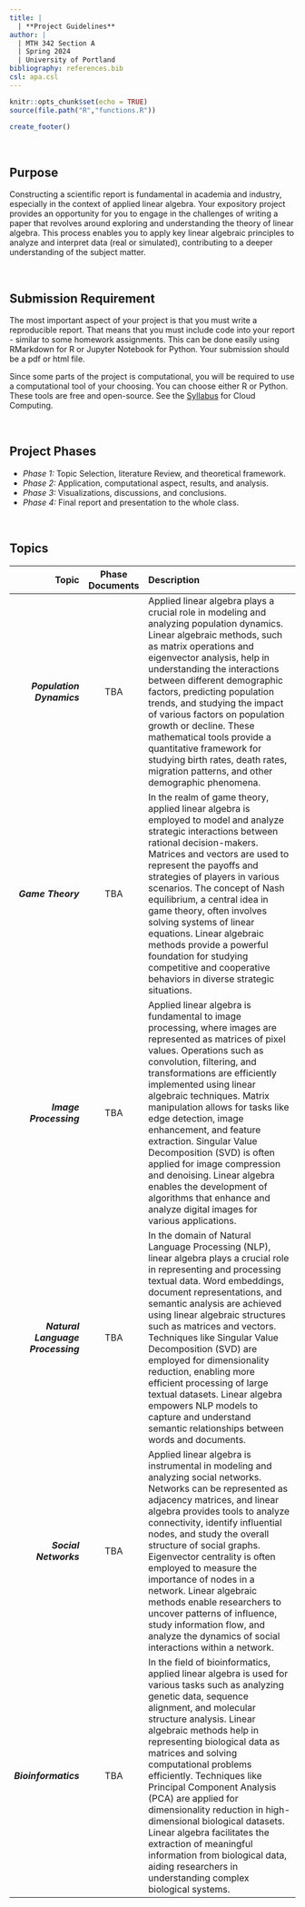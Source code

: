 ---
title: | 
  | **Project Guidelines**
author: |
  | MTH 342 Section A
  | Spring 2024
  | University of Portland
bibliography: references.bib
csl: apa.csl
---

```{r setup, include=FALSE}
knitr::opts_chunk$set(echo = TRUE)
source(file.path("R","functions.R"))
```

```{r echo=FALSE}
create_footer()
```

<br>

## **Purpose**

Constructing a scientific report is fundamental in academia and industry, especially in the context of applied linear algebra. Your expository project provides an opportunity for you to engage in the challenges of writing a paper that revolves around exploring and understanding the theory of linear algebra. This process enables you to apply key linear algebraic principles to analyze and interpret data (real or simulated), contributing to a deeper understanding of the subject matter.

<br> 

## **Submission Requirement**

The most important aspect of your project is that you must write a reproducible report. That means that you must include code into your report - similar to some homework assignments. This can be done easily using RMarkdown for R or Jupyter Notebook for Python. Your submission should be a pdf or html file.

Since some parts of the project is computational, you will be required to use a computational tool of your choosing. You can choose either R or Python. These tools are free and open-source. See the [Syllabus](syllabus.html){target="_blank"} for Cloud Computing.

<br>

## **Project Phases**

  * *Phase 1:* Topic Selection, literature Review, and theoretical framework.
  * *Phase 2:* Application, computational aspect, results, and analysis.
  * *Phase 3:* Visualizations, discussions, and conclusions.
  * *Phase 4:* Final report and presentation to the whole class.

<br>

## **Topics**

| **Topic** | **Phase Documents** | **Description** |
|-----:|:-----:|:--------------------|
| **_Population Dynamics_** | TBA | Applied linear algebra plays a crucial role in modeling and analyzing population dynamics. Linear algebraic methods, such as matrix operations and eigenvector analysis, help in understanding the interactions between different demographic factors, predicting population trends, and studying the impact of various factors on population growth or decline. These mathematical tools provide a quantitative framework for studying birth rates, death rates, migration patterns, and other demographic phenomena. |
| **_Game Theory_** | TBA | In the realm of game theory, applied linear algebra is employed to model and analyze strategic interactions between rational decision-makers. Matrices and vectors are used to represent the payoffs and strategies of players in various scenarios. The concept of Nash equilibrium, a central idea in game theory, often involves solving systems of linear equations. Linear algebraic methods provide a powerful foundation for studying competitive and cooperative behaviors in diverse strategic situations. |
| **_Image Processing_** | TBA | Applied linear algebra is fundamental to image processing, where images are represented as matrices of pixel values. Operations such as convolution, filtering, and transformations are efficiently implemented using linear algebraic techniques. Matrix manipulation allows for tasks like edge detection, image enhancement, and feature extraction. Singular Value Decomposition (SVD) is often applied for image compression and denoising. Linear algebra enables the development of algorithms that enhance and analyze digital images for various applications. |
| **_Natural Language Processing_** | TBA | In the domain of Natural Language Processing (NLP), linear algebra plays a crucial role in representing and processing textual data. Word embeddings, document representations, and semantic analysis are achieved using linear algebraic structures such as matrices and vectors. Techniques like Singular Value Decomposition (SVD) are employed for dimensionality reduction, enabling more efficient processing of large textual datasets. Linear algebra empowers NLP models to capture and understand semantic relationships between words and documents. |
| **_Social Networks_** | TBA | Applied linear algebra is instrumental in modeling and analyzing social networks. Networks can be represented as adjacency matrices, and linear algebra provides tools to analyze connectivity, identify influential nodes, and study the overall structure of social graphs. Eigenvector centrality is often employed to measure the importance of nodes in a network. Linear algebraic methods enable researchers to uncover patterns of influence, study information flow, and analyze the dynamics of social interactions within a network. |
| **_Bioinformatics_** | TBA | In the field of bioinformatics, applied linear algebra is used for various tasks such as analyzing genetic data, sequence alignment, and molecular structure analysis. Linear algebraic methods help in representing biological data as matrices and solving computational problems efficiently. Techniques like Principal Component Analysis (PCA) are applied for dimensionality reduction in high-dimensional biological datasets. Linear algebra facilitates the extraction of meaningful information from biological data, aiding researchers in understanding complex biological systems. |

<br>
